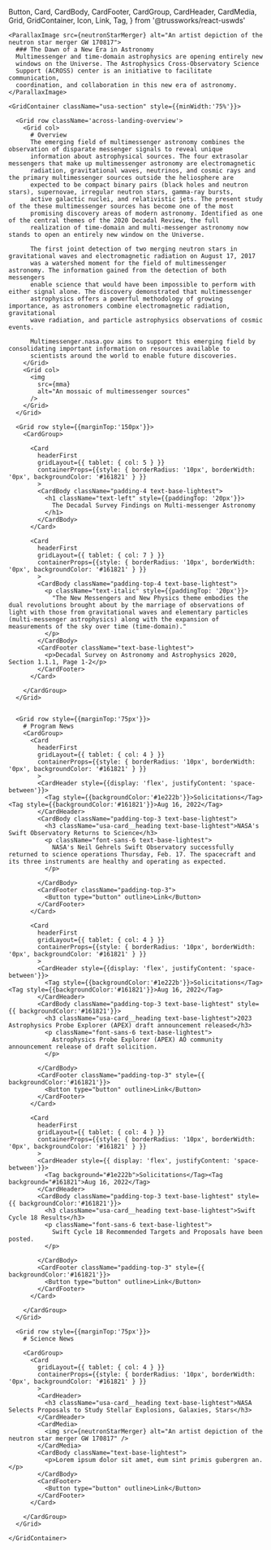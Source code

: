   Button,
  Card,
  CardBody,
  CardFooter,
  CardGroup,
  CardHeader,
  CardMedia,
  Grid,
  GridContainer,
  Icon,
  Link,
  Tag,
} from '@trussworks/react-uswds'



    <ParallaxImage src={neutronStarMerger} alt="An artist depiction of the neutron star merger GW 170817">
      ### The Dawn of a New Era in Astronomy
      Multimessenger and time-domain astrophysics are opening entirely new
      windows on the Universe. The Astrophysics Cross-Observatory Science
      Support (ACROSS) center is an initiative to facilitate communication,
      coordination, and collaboration in this new era of astronomy.
    </ParallaxImage>

    <GridContainer className="usa-section" style={{minWidth:'75%'}}>

      <Grid row className='across-landing-overview'>
        <Grid col>
          # Overview
          The emerging field of multimessenger astronomy combines the observation of disparate messenger signals to reveal unique
          information about astrophysical sources. The four extrasolar messengers that make up multimessenger astronomy are electromagnetic
          radiation, gravitational waves, neutrinos, and cosmic rays and the primary multimessenger sources outside the heliosphere are
          expected to be compact binary pairs (black holes and neutron stars), supernovae, irregular neutron stars, gamma-ray bursts,
          active galactic nuclei, and relativistic jets. The present study of the these multimessenger sources has become one of the most
          promising discovery areas of modern astronomy. Identified as one of the central themes of the 2020 Decadal Review, the full
          realization of time-domain and multi-messenger astronomy now stands to open an entirely new window on the Universe.

          The first joint detection of two merging neutron stars in gravitational waves and electromagnetic radiation on August 17, 2017
          was a watershed moment for the field of multimessenger astronomy. The information gained from the detection of both messengers
          enable science that would have been impossible to perform with either signal alone. The discovery demonstrated that multimessenger
          astrophysics offers a powerful methodology of growing importance, as astronomers combine electromagnetic radiation, gravitational
          wave radiation, and particle astrophysics observations of cosmic events.

          Multimessenger.nasa.gov aims to support this emerging field by consolidating important information on resources available to
          scientists around the world to enable future discoveries.
        </Grid>
        <Grid col>
          <img
            src={mma}
            alt="An mossaic of multimessenger sources"
          />
        </Grid>
      </Grid>

      <Grid row style={{marginTop:'150px'}}>
        <CardGroup>

          <Card
            headerFirst
            gridLayout={{ tablet: { col: 5 } }}
            containerProps={{style: { borderRadius: '10px', borderWidth: '0px', backgroundColor: '#161821' } }}
            >
            <CardBody className="padding-4 text-base-lightest">
              <h1 className="text-left" style={{paddingTop: '20px'}}>
                The Decadal Survey Findings on Multi-messenger Astronomy
              </h1>
            </CardBody>
          </Card>

          <Card
            headerFirst
            gridLayout={{ tablet: { col: 7 } }}
            containerProps={{style: { borderRadius: '10px', borderWidth: '0px', backgroundColor: '#161821' } }}
            >
            <CardBody className="padding-top-4 text-base-lightest">
              <p className="text-italic" style={{paddingTop: '20px'}}>
                "The New Messengers and New Physics theme embodies the dual revolutions brought about by the marriage of observations of light with those from gravitational waves and elementary particles (multi-messenger astrophysics) along with the expansion of measurements of the sky over time (time-domain)."
              </p>
            </CardBody>
            <CardFooter className="text-base-lightest">
              <p>Decadal Survey on Astronomy and Astrophysics 2020, Section 1.1.1, Page 1-2</p>
            </CardFooter>
          </Card>

        </CardGroup>
      </Grid>


      <Grid row style={{marginTop:'75px'}}>
        # Program News
        <CardGroup>
          <Card
            headerFirst
            gridLayout={{ tablet: { col: 4 } }}
            containerProps={{style: { borderRadius: '10px', borderWidth: '0px', backgroundColor: '#161821' } }}
            >
            <CardHeader style={{display: 'flex', justifyContent: 'space-between'}}>
              <Tag style={{backgroundColor:'#1e222b'}}>Solicitations</Tag><Tag style={{backgroundColor:'#161821'}}>Aug 16, 2022</Tag>
            </CardHeader>
            <CardBody className="padding-top-3 text-base-lightest">
              <h3 className="usa-card__heading text-base-lightest">NASA's Swift Observatory Returns to Science</h3>
              <p className="font-sans-6 text-base-lightest">
                NASA's Neil Gehrels Swift Observatory successfully returned to science operations Thursday, Feb. 17. The spacecraft and its three instruments are healthy and operating as expected.
              </p>

            </CardBody>
            <CardFooter className="padding-top-3">
              <Button type="button" outline>Link</Button>
            </CardFooter>
          </Card>

          <Card
            headerFirst
            gridLayout={{ tablet: { col: 4 } }}
            containerProps={{style: { borderRadius: '10px', borderWidth: '0px', backgroundColor: '#161821' } }}
            >
            <CardHeader style={{display: 'flex', justifyContent: 'space-between'}}>
              <Tag style={{backgroundColor:'#1e222b'}}>Solicitations</Tag><Tag style={{backgroundColor:'#161821'}}>Aug 16, 2022</Tag>
            </CardHeader>
            <CardBody className="padding-top-3 text-base-lightest" style={{ backgroundColor:'#161821'}}>
              <h3 className="usa-card__heading text-base-lightest">2023 Astrophysics Probe Explorer (APEX) draft announcement released</h3>
              <p className="font-sans-6 text-base-lightest">
                Astrophysics Probe Explorer (APEX) AO community announcement release of draft solicition.
              </p>

            </CardBody>
            <CardFooter className="padding-top-3" style={{ backgroundColor:'#161821'}}>
              <Button type="button" outline>Link</Button>
            </CardFooter>
          </Card>

          <Card
            headerFirst
            gridLayout={{ tablet: { col: 4 } }}
            containerProps={{style: { borderRadius: '10px', borderWidth: '0px', backgroundColor: '#161821' } }}
            >
            <CardHeader style={{ display: 'flex', justifyContent: 'space-between'}}>
              <Tag background="#1e222b">Solicitations</Tag><Tag background="#161821">Aug 16, 2022</Tag>
            </CardHeader>
            <CardBody className="padding-top-3 text-base-lightest" style={{ backgroundColor:'#161821'}}>
              <h3 className="usa-card__heading text-base-lightest">Swift Cycle 18 Results</h3>
              <p className="font-sans-6 text-base-lightest">
                Swift Cycle 18 Recommended Targets and Proposals have been posted.
              </p>

            </CardBody>
            <CardFooter className="padding-top-3" style={{ backgroundColor:'#161821'}}>
              <Button type="button" outline>Link</Button>
            </CardFooter>
          </Card>

        </CardGroup>
      </Grid>

      <Grid row style={{marginTop:'75px'}}>
        # Science News

        <CardGroup>
          <Card
            gridLayout={{ tablet: { col: 4 } }}
            containerProps={{style: { borderRadius: '10px', borderWidth: '0px', backgroundColor: '#161821' } }}
            >
            <CardHeader>
              <h3 className="usa-card__heading text-base-lightest">NASA Selects Proposals to Study Stellar Explosions, Galaxies, Stars</h3>
            </CardHeader>
            <CardMedia>
              <img src={neutronStarMerger} alt="An artist depiction of the neutron star merger GW 170817" />
            </CardMedia>
            <CardBody className="text-base-lightest">
              <p>Lorem ipsum dolor sit amet, eum sint primis gubergren an.</p>
            </CardBody>
            <CardFooter>
              <Button type="button" outline>Link</Button>
            </CardFooter>
          </Card>

        </CardGroup>
      </Grid>

    </GridContainer>

